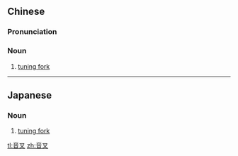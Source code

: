 ==Chinese==
{{zh-forms}}

===Pronunciation===
{{zh-pron
|m=yīnchā
|c=jam1 caa1
|cat=n
}}

===Noun===
{{zh-noun}}

# [[tuning fork]]

----

==Japanese==
{{ja-kanjitab|おん|さ|yomi=on}}

===Noun===
{{ja-noun|おんさ}}

# [[tuning fork]]

[[tl:音叉]]
[[zh:音叉]]